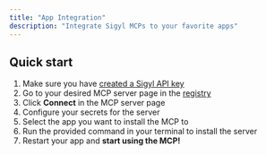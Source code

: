 ```yaml
---
title: "App Integration"
description: "Integrate Sigyl MCPs to your favorite apps"
---
```


## Quick start
1. Make sure you have [created a Sigyl API key](/docs/API-Keys)
2. Go to your desired MCP server page in the [registry](https://www.sigyl.dev/marketplace)
3. Click **Connect** in the MCP server page
4. Configure your secrets for the server
5. Select the app you want to install the MCP to
6. Run the provided command in your terminal to install the server
7. Restart your app and **start using the MCP!**

